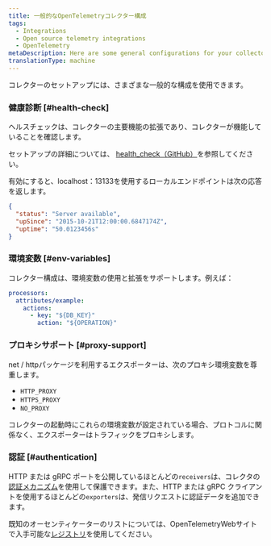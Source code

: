 ```yaml
---
title: 一般的なOpenTelemetryコレクター構成
tags:
  - Integrations
  - Open source telemetry integrations
  - OpenTelemetry
metaDescription: Here are some general configurations for your collector.
translationType: machine
---
```


コレクターのセットアップには、さまざまな一般的な構成を使用できます。

### 健康診断 [#health-check]

ヘルスチェックは、コレクターの主要機能の拡張であり、コレクターが機能していることを確認します。

セットアップの詳細については、 [health_check（GitHub）](https://github.com/open-telemetry/opentelemetry-collector/blob/main/docs/troubleshooting.md#health-check)を参照してください。

有効にすると、localhost：13133を使用するローカルエンドポイントは次の応答を返します。

```json
{
  "status": "Server available",
  "upSince": "2015-10-21T12:00:00.6847174Z",
  "uptime": "50.0123456s"
}
```

### 環境変数 [#env-variables]

コレクター構成は、環境変数の使用と拡張をサポートします。例えば：

```yaml
processors:
  attributes/example:
    actions:
      - key: "${DB_KEY}"
        action: "${OPERATION}"
```

### プロキシサポート [#proxy-support]

net / httpパッケージを利用するエクスポーターは、次のプロキシ環境変数を尊重します。

* `HTTP_PROXY`
* `HTTPS_PROXY`
* `NO_PROXY`

コレクターの起動時にこれらの環境変数が設定されている場合、プロトコルに関係なく、エクスポーターはトラフィックをプロキシします。

### 認証 [#authentication]

HTTP または gRPC ポートを公開しているほとんどの`receivers`は、コレクタの[認証メカニズム](https://opentelemetry.io/docs/collector/configuration/#authentication)を使用して保護できます。また、HTTP または gRPC クライアントを使用するほとんどの`exporters`は、発信リクエストに認証データを追加できます。

既知のオーセンティケーターのリストについては、OpenTelemetryWebサイトで入手可能な[レジストリ](https://opentelemetry.io/registry/?s=authenticator&component=extension&language=)を使用してください。